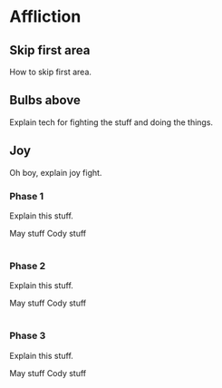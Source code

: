 
# Affliction

## Skip first area

How to skip first area.

## Bulbs above

Explain tech for fighting the stuff and doing the things.

## Joy

Oh boy, explain joy fight. 

### Phase 1

Explain this stuff.

<Table>
<May>
May stuff
</May>
<Cody>
Cody stuff
</Cody>
</Table>

### Phase 2

Explain this stuff.

<Table>
<May>
May stuff
</May>
<Cody>
Cody stuff
</Cody>
</Table>

### Phase 3

Explain this stuff.

<Table>
<May>
May stuff
</May>
<Cody>
Cody stuff
</Cody>
</Table>